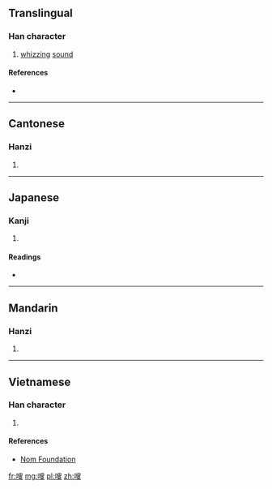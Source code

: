 ==Translingual==

===Han character===
{{Han char|rn=30|rad=口|as=10|sn=13|four=6704<sub>7</sub>|canj=口竹X水 (RHXE)|ids=⿰[[口]][[叟]]}}

# [[whiz]]zing [[sound]]

====References====
* {{Han ref|kx=0202.350|dkj=04079|dj=0425.150|hdz=10657.020|uh=55D6|ud=21974|bh=DCDB|bd=56539}}

----

==Cantonese==

===Hanzi===
{{yue-hanzi|jyut=sau1|y=sau1}}

# {{defn|lang=yue|sort=口10}}

----

==Japanese==

===Kanji===
{{ja-kanji|grade=|rs=口10}}

# {{defn|lang=ja|sort=口10}}

====Readings====
* {{ja-readings|on=[[しゅふ]] (shuhu), [[しう]] (shiu), [[しゆ]] (shiyu)|kun=}}

----

==Mandarin==

===Hanzi===
{{cmn-hanzi|pin=[[sōu]] ([[sou1]])|wg=sou<sup>1</sup>}}

# {{defn|lang=cmn|sort=口10}}

----

==Vietnamese==

===Han character===
{{vi-hantu|[[sưu]]|rs=口10}}

# {{defn|lang=vi|sort=口10}}

====References====
*[http://nomfoundation.org/common/nom_details.php?codepoint=55d6 Nom Foundation]

[[fr:嗖]]
[[mg:嗖]]
[[pl:嗖]]
[[zh:嗖]]